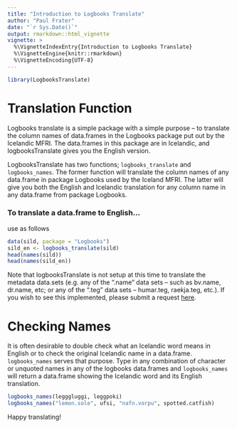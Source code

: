 ```yaml
---
title: "Introduction to Logbooks Translate"
author: "Paul Frater"
date: "`r Sys.Date()`"
output: rmarkdown::html_vignette
vignette: >
  %\VignetteIndexEntry{Introduction to Logbooks Translate}
  %\VignetteEngine{knitr::rmarkdown}
  %\VignetteEncoding{UTF-8}
---
```


``` r
library(LogbooksTranslate)
```

# Translation Function

Logbooks translate is a simple package with a simple purpose -- to translate the column names of data.frames in the Logbooks package put out by the Icelandic MFRI. The data.frames in this package are in Icelandic, and logbooksTranslate gives you the English version.

LogbooksTranslate has two functions; `logbooks_translate` and `logbooks_names`. The former function will translate the column names of any data.frame in package Logbooks used by the Iceland MFRI. The latter will give you both the English and Icelandic translation for any column name in any data.frame from package Logbooks.

### To translate a data.frame to English...

use \code{logbooks_translate} as follows

``` r
data(sild, package = "Logbooks")
sild_en <- logbooks_translate(sild)
head(names(sild))
head(names(sild_en))
```

Note that logbooksTranslate is not setup at this time to translate the metadata data.sets (e.g. any of the ".name" data sets -- such as bv.name, dr.name, etc; or any of the ".teg" data sets -- humar.teg, raekja.teg, etc.). If you wish to see this implemented, please submit a request [here](https://github.com/pfrater/logbooksTranslate/issues).

# Checking Names

It is often desirable to double check what an Icelandic word means in English or to check the original Icelandic name in a data.frame. `logbooks_names` serves that purpose. Type in any combination of character or unquoted names in any of the logbooks data.frames and `logbooks_names` will return a data.frame showing the Icelandic word and its English translation.

``` r
logbooks_names(legggluggi, leggpoki)
logbooks_names("lemon.sole", ufsi, "nafn.vorpu", spotted.catfish)
```

Happy translating!